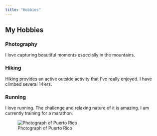 ```yaml
---
title: "Hobbies"
---
```


## My Hobbies

### Photography
I love capturing beautiful moments especially in the mountains.

### Hiking
Hiking provides an active outside activity that I've really enjoyed. I have climbed several 14'ers.

### Running
I love running. The challenge and relaxing nature of it is amazing. I am currently training for a marathon.

![Photograph of Puerto Rico](picitook.JPEG)
